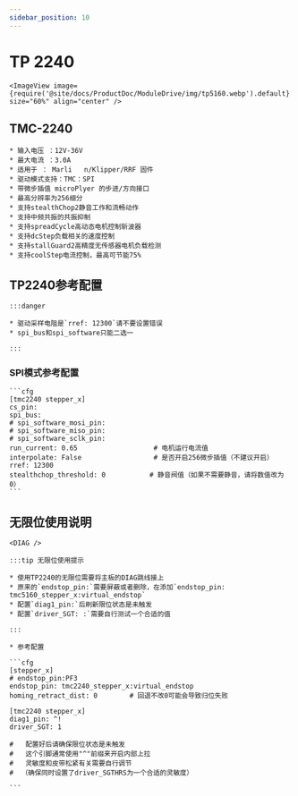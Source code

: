 ```yaml
---
sidebar_position: 10
---
```




# TP 2240

    <ImageView image={require('@site/docs/ProductDoc/ModuleDrive/img/tp5160.webp').default} size="60%" align="center" />

## TMC-2240

    * 输入电压 ：12V-36V
    * 最大电流 ：3.0A
    * 适用于 ： Marli   n/Klipper/RRF 固件
    * 驱动模式支持：TMC：SPI
    * 带微步插值 microPlyer 的步进/方向接口
    * 最高分辨率为256细分
    * 支持stealthChop2静音工作和流畅动作
    * 支持中频共振的共振抑制
    * 支持spreadCycle高动态电机控制斩波器
    * 支持dcStep负载相关的速度控制
    * 支持stallGuard2高精度无传感器电机负载检测
    * 支持coolStep电流控制，最高可节能75%



## TP2240参考配置

    :::danger

    * 驱动采样电阻是`rref: 12300`请不要设置错误
    * spi_bus和spi_software只能二选一
    
    :::

### SPI模式参考配置

    ```cfg
    [tmc2240 stepper_x]
    cs_pin: 
    spi_bus: 
    # spi_software_mosi_pin:
    # spi_software_miso_pin:
    # spi_software_sclk_pin: 
    run_current: 0.65                   # 电机运行电流值
    interpolate: False                  # 是否开启256微步插值（不建议开启）
    rref: 12300
    stealthchop_threshold: 0           # 静音阀值（如果不需要静音，请将数值改为0）
    ```

## 无限位使用说明

    <DIAG />

    :::tip 无限位使用提示
    
    * 使用TP2240的无限位需要将主板的DIAG跳线接上
    * 原来的`endstop_pin:`需要屏蔽或者删除，在添加`endstop_pin: tmc5160_stepper_x:virtual_endstop`
    * 配置`diag1_pin:`后刷新限位状态是未触发
    * 配置`driver_SGT: :`需要自行测试一个合适的值

    :::

    * 参考配置

    ```cfg
    [stepper_x]
    # endstop_pin:PF3
    endstop_pin: tmc2240_stepper_x:virtual_endstop
    homing_retract_dist: 0        # 回退不改0可能会导致归位失败

    [tmc2240 stepper_x]
    diag1_pin: ^!
    driver_SGT: 1

    #   配置好后请确保限位状态是未触发
    #   这个引脚通常使用"^"前缀来开启内部上拉
    #   灵敏度和皮带松紧有关需要自行调节
    #  （确保同时设置了driver_SGTHRS为一个合适的灵敏度）

    ```

   
